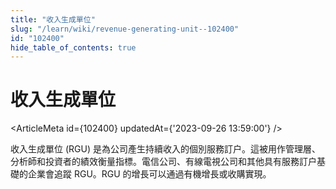 ```yaml
---
title: "收入生成單位"
slug: "/learn/wiki/revenue-generating-unit--102400"
id: "102400"
hide_table_of_contents: true
---
```



# 收入生成單位

<ArticleMeta id={102400} updatedAt={'2023-09-26 13:59:00'} />
<div className='border-solid border-b border-t-0 my-4 border-[var(--ifm-color-gray-300)]' />

收入生成單位 (RGU) 是為公司產生持續收入的個別服務訂户。這被用作管理層、分析師和投資者的績效衡量指標。電信公司、有線電視公司和其他具有服務訂户基礎的企業會追蹤 RGU。RGU 的增長可以通過有機增長或收購實現。
